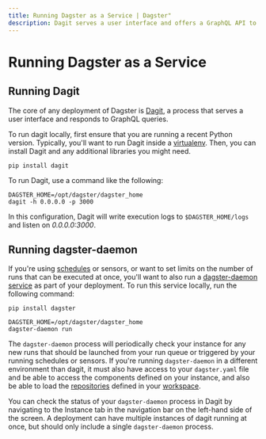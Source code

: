 ```yaml
---
title: Running Dagster as a Service | Dagster"
description: Dagit serves a user interface and offers a GraphQL API to Dagster. Here's how to run it.
---
```


# Running Dagster as a Service

## Running Dagit

The core of any deployment of Dagster is [Dagit](/concepts/dagit/dagit), a process that serves a user interface and responds to GraphQL queries.

To run dagit locally, first ensure that you are running a recent Python version. Typically, you'll want to run Dagit inside a [virtualenv](https://virtualenv.pypa.io/en/stable/). Then, you can install Dagit and any additional libraries you might need.

```shell
pip install dagit
```

To run Dagit, use a command like the following:

```shell
DAGSTER_HOME=/opt/dagster/dagster_home
dagit -h 0.0.0.0 -p 3000
```

In this configuration, Dagit will write execution logs to `$DAGSTER_HOME/logs` and listen on _0.0.0.0:3000_.

## Running dagster-daemon

If you're using [schedules](/concepts/partitions-schedules-sensors/schedules) or sensors, or want to set limits on the number of runs that can be executed at once, you'll want to also run a [dagster-daemon service](/deployment/dagster-daemon) as part of your deployment. To run this service locally, run the following command:

```shell
pip install dagster

DAGSTER_HOME=/opt/dagster/dagster_home
dagster-daemon run
```

The `dagster-daemon` process will periodically check your instance for any new runs that should be launched from your run queue or triggered by your running schedules or sensors. If you're running `dagster-daemon` in a different environment than dagit, it must also have access to your `dagster.yaml` file and be able to access the components defined on your instance, and also be able to load the [repositories](/concepts/repositories-workspaces/repositories) defined in your [workspace](/concepts/repositories-workspaces/workspaces).

You can check the status of your `dagster-daemon` process in Dagit by navigating to the Instance tab in the navigation bar on the left-hand side of the screen. A deployment can have multiple instances of dagit running at once, but should only include a single `dagster-daemon` process.
